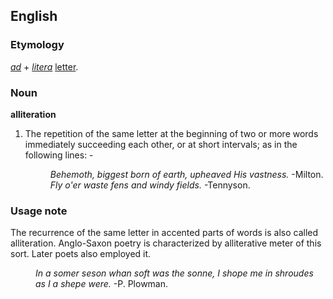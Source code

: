 ==English==

{{webster}}

===Etymology===
{{L.}} ''[[ad]]'' + ''[[litera]]'' [[letter]].

===Noun===
'''alliteration'''
# The repetition of the same letter at the beginning of two or more words immediately succeeding each other, or at short intervals; as in the following lines: -
#:''Behemoth, biggest born of earth, upheaved His vastness.''  -Milton.
#:''Fly o'er waste fens and windy fields.''  -Tennyson.

===Usage note===
The recurrence of the same letter in accented parts of words is also called alliteration. Anglo-Saxon poetry is characterized by alliterative meter of this sort. Later poets also employed it.

:''In a somer seson whan soft was the sonne, I shope me in shroudes as I a shepe were.''  -P. Plowman.